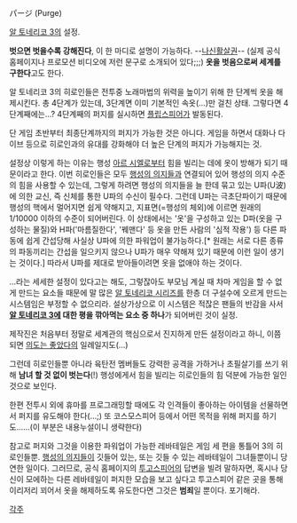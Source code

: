 パージ (Purge)

[[알 토네리코 3]]의 설정.

'''벗으면 벗을수록 강해진다''', 이 한 마디로 설명이 가능하다. --[[나신활살권]]--
(실제 공식 홈페이지나 프로모션 비디오에 저런 문구로 소개되어 있다;;;)
'''옷을 벗음으로써 세계를 구한다'''고도 한다.

알 토네리코 3의 히로인들은 전투중 노래마법의 위력을 높이기 위해 한 단계씩 옷을 해제시킨다. 총 4단계가 있는데, 3단계면 이미 기본적인 속옷(...)만 걸친 상태. 그렇다면 4단계째에는...? 4단계째의 퍼지를 실시하면 [[플립스피어]]가 발동된다.

단 게임 초반부터 최종단계까지의 퍼지가 가능한 것은 아니다. 게임을 하면서 대화나 다이브 등으로 히로인과의 유대를 강화해야 더 높은 단계의 퍼지가 가능해지는 것.

설정상 이렇게 하는 이유는 행성 [[아르 시엘]]로부터 힘을 빌리는 데에 옷이 방해가 되기 때문이라고 한다. 이번 히로인들은 모두 [[행성의 의지]]들과 연결되어 있어 행성의 의지 수준의 힘을 사용할 수 있는데, 그렇게 하려면 행성의 의지들을 늘 한데 묶고 있는 U파(U波)에 의한 교신, 즉 신체를 통한 U파의 수신이 필수다. 그런데 U파는 극초단파이기 때문에 행성의 핵에서 멀어지면 쉽게 약해지고, 지표면(=행성의 체외)에 이르면 원래의 1/10000 이하의 수준이 되어버린다. 이 상태에서는 '옷'을 구성하고 있는 D파(옷을 구성하는 물질)와 H파('마름질한다', '꿰맨다' 등 옷을 만든 사람의 '심적 작용') 등 다른 파동에 쉽게 간섭당해 사실상 U파에 의한 파워업이 불가능하다.[* 원래는 서로 다른 종류의 파동끼리는 간섭을 일으키지 않으나 U파가 매우 약해져 있기 때문에 이런 일이 생기는 것이다.] 따라서 U파를 제대로 받아들이려면 옷을 없애야 하는 것이다.

...라는 세세한 설정이 있다고는 해도, 그렇잖아도 부모님 계실 때 차마 게임을 할 수 없게 만드는 요소들 때문에 말 많은 [[알 토네리코 시리즈]]를 한층 더 구설수에 오르게 만드는 시스템임은 부정할 수 없으리라. 설상가상으로 이 시스템은 적잖은 팬들의 반감을 사서 '''[[알 토네리코 3]]에 대한 평을 깎아먹는 요소 중 하나'''가 되어버린 것이 실정.

제작진은 처음부터 정말로 세계관의 핵심으로서 진지하게 만든 설정이라고 하니, 이쯤 되면 [[의도는 좋았다]]의 일례일지도(...)

그런데 히로인들뿐 아니라 육탄전 멤버들도 강력한 공격을 가하거나 초필살기를 쓰기 위해 '''남녀 할 것 없이 벗는다'''(!) 행성에게서 힘을 빌리는 히로인들의 힘 덕분에 가능한 일인 것으로 보인다.

한편 전투시 외에 휴마를 프로그래밍할 때에도 각 인격들이 좋아하는 아이템을 선물하면서 퍼지를 유도해야 한다(...;) 또 코스모스피어 등에서 어떤 목적을 위해 퍼지를 하기도......(이 부분은 내용누설이니 생략한다)


참고로 퍼지와 그것을 이용한 파워업이 가능한 레바테일은 게임 세 편을 통틀어 3의 히로인들뿐. [[행성의 의지]]들이 깃들어 있는, 또는 깃들 수 있는 레바테일이 그녀들뿐이니 당연한 일이다. 그러므로, 공식 홈페이지의 [[투고스피어]]의 답변을 빌려 말하자면, 혹시나 당신이 모에하는 다른 레바테일이 퍼지한 모습을 보고 싶다고 투고스피어 같은 곳을 통해 이리저리 꾀어서 옷을 해제하도록 유도한다면 그것은 '''범죄'''일 뿐이다. 포기해라.



[[각주]]
